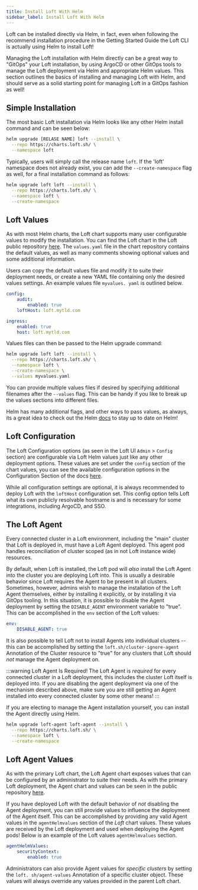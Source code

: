 ```yaml
---
title: Install Loft With Helm
sidebar_label: Install Loft With Helm
---
```


Loft can be installed directly via Helm, in fact, even when following the recommend installation
procedure in the Getting Started Guide the Loft CLI is actually using Helm to install Loft!

Managing the Loft installation with Helm directly can be a great way to "GitOps" your Loft
installation, by using ArgoCD or other GitOps tools to manage the Loft deployment via Helm and
appropriate Helm values. This section outlines the basics of installing and managing Loft with
Helm, and should serve as a solid starting point for managing Loft in a GitOps fashion as well!


## Simple Installation

The most basic Loft installation via Helm looks like any other Helm install command and can be
seen below:

```bash
helm upgrade [RELASE NAME] loft --install \
  --repo https://charts.loft.sh/ \
  --namespace loft
```

Typically, users will simply call the release name `loft`. If the 'loft' namespace does not
already exist, you can add the `--create-namespace` flag as well, for a final installation
command as follows:

```bash
helm upgrade loft loft --install \
  --repo https://charts.loft.sh/ \
  --namespace loft \
  --create-namespace
```


## Loft Values

As with most Helm charts, the Loft chart supports many user configurable values to modify the
installation. You can find the Loft chart in the Loft public repository
[here](https://github.com/loft-sh/loft/tree/master/charts/loft). The `values.yaml` file in the
chart repository contains the default values, as well as many comments showing optional values
and some additional information.

Users can copy the default values file and modify it to suite their deployment needs, or create
a new YAML file containing only the desired values settings. An example values file `myvalues.
yaml` is outlined below.

```yaml
config:
    audit:
        enabled: true
    loftHost: loft.mytld.com

ingress:
    enabled: true
    host: loft.mytld.com
```

Values files can then be passed to the Helm upgrade command:

```bash
helm upgrade loft loft --install \
  --repo https://charts.loft.sh/ \
  --namespace loft \
  --create-namespace \
  --values myvalues.yaml
```

You can provide multiple values files if desired by specifying additional filenames after the
`--values` flag. This can be handy if you like to break up the values sections into different files.

Helm has many additional flags, and other ways to pass values, as always, its a great idea to
check out the Helm [docs](https://helm.sh/docs/) to stay up to date on Helm!


## Loft Configuration

The Loft Configuration options (as seen in the Loft UI `Admin` > `Config` section) are
configurable via Loft Helm values just like any other deployment options. These values are set
under the `config` section of the chart values, you can see the available configuration options
in the Configuration Section of the docs [here](../config).

While all configuration settings are optional, it is always recommended to deploy Loft with the
`loftHost` configuration set. This config option tells Loft what its own publicly resolvable
hostname is and is necessary for some integrations, including ArgoCD, and SSO.


## The Loft Agent

Every connected cluster in a Loft environment, including the "main" cluster that Loft is
deployed in, must have a Loft Agent deployed. This agent pod handles reconciliation of cluster
scoped (as in not Loft instance wide) resources.

By default, when Loft is installed, the Loft pod will *also* install the Loft Agent into the
cluster you are deploying Loft into. This is usually a desirable behavior since Loft requires
the Agent to be present in all clusters. Sometimes, however, admins wish to manage the
installation of the Loft Agent themselves, either by installing it explicitly, or by installing
it via GitOps tooling. In this situation, it is possible to disable the Agent deployment by
setting the `DISABLE_AGENT` environment variable to "true". This can be accomplished in the
`env` section of the Loft values:

```yaml
env:
    DISABLE_AGENT: true
```

It is also possible to tell Loft not to install Agents into individual clusters -- this can be
accomplished by setting the `loft.sh/cluster-ignore-agent` Annotation of the Cluster resource to
"true" for any clusters that Loft should *not* manage the Agent deployment on.

:::warning Loft Agent Is Required!
The Loft Agent is *required* for every connected cluster in a Loft deployment, this includes the
cluster Loft itself is deployed into. If you are disabling the agent deployment via one of the
mechanism described above, make sure you are still getting an Agent installed into every
connected cluster by some other means!
:::

If you are electing to manage the Agent installation yourself, you can install the Agent
directly using Helm.

```bash
helm upgrade loft-agent loft-agent --install \
  --repo https://charts.loft.sh/ \
  --namespace loft \
  --create-namespace
```


## Loft Agent Values

As with the primary Loft chart, the Loft Agent chart exposes values that can be configured by an
administrator to suite their needs. As with the primary Loft deployment, the Agent chart and
values can be seen in the public repository
[here](https://github.com/loft-sh/loft/tree/master/charts/loft-agent).

If you have deployed Loft with the default behavior of *not* disabling the Agent deployment, you
can still provide values to influence the deployment of the Agent itself. This can be
accomplished by providing any valid Agent values in the `agentHelmvalues` section of the *Loft*
chart values. These values are received by the Loft deployment and used when deploying the Agent
pods! Below is an example of the Loft values `agentHelmvalues` section.

```yaml
agentHelmValues:
    securityContext:
        enabled: true
```

Administrators can also provide Agent values for *specific clusters* by setting the `loft.
sh/agent-values` Annotation of a specific cluster object. These values will always override any
values provided in the parent Loft chart.

